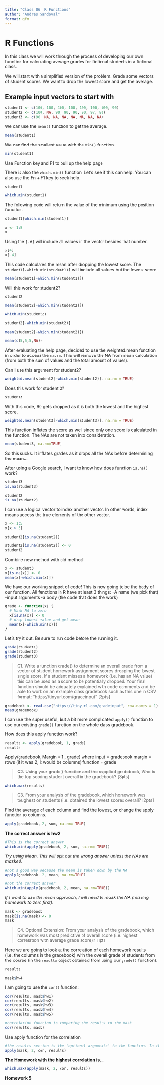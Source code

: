 ```yaml
---
title: "Class 06: R Functions"
author: "Andres Sandoval"
format: gfm
---
```


# R Functions

In this class we will work through the process of developing our own function for calculating average grades for fictional students in a fictional class. 

We will start with a simplified version of the problem. Grade some vectors of student scores. We want to drop the lowest score and get the average. 


## Example input vectors to start with
```r
student1 <- c(100, 100, 100, 100, 100, 100, 100, 90)
student2 <- c(100, NA, 90, 90, 90, 90, 97, 80)
student3 <- c(90, NA, NA, NA, NA, NA, NA, NA)
```

We can use the `mean()` function to get the average. 

```r
mean(student1)
```

We can find the smallest value with the `min()` function

```r
min(student1)
```

Use Function key and F1 to pull up the help page

There is also the `which.min()` function. Let's see if this can help. You can also use the Fn + F1 key to seek help.

```r
student1
```

```r
which.min(student1)
```

The following code will return the value of the minimum using the position function. 
```r
student1[which.min(student1)]
```

```r
x <- 1:5
x
```

Using the `[-#]` will include all values in the vector besides that number.
```r
x[4]
x[-4]
```


This code calculates the mean after dropping the lowest score. The `student1[-which.min(student1)]` will include all values but the lowest score. 
```r
mean(student1[-which.min(student1)])
```


Will this work for student2?
```r
student2
```

```r
mean(student2[-which.min(student2)])
```


```r
which.min(student2)
```

```r
student2[-which.min(student2)]
```

```r
mean(student2[-which.min(student2)])
```

```r
mean(c(5,5,5,NA))
```

After evaluating the help page, decided to use the weighted.mean function in order to access the `na.rm`. This will remove the NA from mean calculation (from both the sum of values and the total amount of values).

Can I use this argument for student2?
```r
weighted.mean(student2[-which.min(student2)], na.rm = TRUE)
```

Does this work for student 3? 
```r
student3
```

With this code, 90 gets dropped as it is both the lowest and the highest score.
```r
weighted.mean(student3[-which.min(student3)], na.rm = TRUE)
```

This function inflates the score as well since only one score is calculated in the function. The NAs are not taken into consideration. 
```r
mean(student3, na.rm=TRUE)
```

So this sucks. It inflates grades as it drops all the NAs before determining the mean...

After using a Google search, I want to know how does function `is.na()` work?

```r
student3
is.na(student3)
```

```r
student2
is.na(student2)
```


I can use a logical vector to index another vector. In other words, index means access the true elements of the other vector. 

```r
x <- 1:5
x[x > 3]
```


```r
student2[is.na(student2)]
```

```r
student2[is.na(student2)] <- 0
student2
```

Combine new method with old method
```r
x <- student3
x[is.na(x)] <- 0
mean(x[-which.min(x)])
```

We have our working snippet of code! This is now going to be the body of our function. 
All functions in R have at least 3 things:
-A name (we pick that)
-input arguments
-a body (the code that does the work)


```r
grade <- function(x) {
  # Mask NA to zero
  x[is.na(x)] <- 0
  # drop lowest value and get mean
  mean(x[-which.min(x)])
}
```

Let's try it out. Be sure to run code before the running it. 
```r
grade(student1)
grade(student2)
grade(student3)
```


> Q1. Write a function grade() to determine an overall grade from a vector of student homework assignment scores dropping the lowest single score. If a student misses a homework (i.e. has an NA value) this can be used as a score to be potentially dropped. Your final function should be adquately explained with code comments and be able to work on an example class gradebook such as this one in CSV format: “https://tinyurl.com/gradeinput” [3pts]


```r
gradebook <- read.csv("https://tinyurl.com/gradeinput", row.names = 1)
head(gradebook)
```

I can use the super useful, but a bit more complicated `apply()` function to use our existing `grade()` function on the whole class gradebook. 

How does this apply function work? 
```r
results <- apply(gradebook, 1, grade)
results
```

Apply(gradebook, Margin = 1 , grade)
where 
input = gradebook 
margin = rows (if it was 2, it would be columns)
function = grade


>Q2. Using your grade() function and the supplied gradebook, Who is the top scoring student overall in the gradebook? [3pts]

```r
which.max(results)
```


>Q3. From your analysis of the gradebook, which homework was toughest on students (i.e. obtained the lowest scores overall? [2pts]

Find the average of each column and find the lowest, or change the apply function to columns.

```r
apply(gradebook, 2, sum, na.rm= TRUE)
```
**The correct answer is hw2.**
```r
#This is the correct answer
which.min(apply(gradebook, 2, sum, na.rm= TRUE))
```



*Try using Mean. This will spit out the wrong answer unless the NAs are masked.* 
```r
#not a good way because the mean is taken down by the NA
apply(gradebook, 2, mean, na.rm=TRUE)
```

```r
#not the correct answer
which.min(apply(gradebook, 2, mean, na.rm=TRUE))
```
*If I want to use the mean approach, I will need to mask the NA (missing homework to zero first):*
```r
mask <- gradebook
mask[is.na(mask)]<- 0
mask
```




>Q4. Optional Extension: From your analysis of the gradebook, which homework was most predictive of overall score (i.e. highest correlation with average grade score)? [1pt]

Here we are going to look at the correlation of each homework results (i.e. the columns in the gradebook) with the overall grade of students from the course (in the `results` object obtained from using our `grade()` function).



```r
results
```

```r
mask$hw4
```


I am going to use the `cor()` function: 
```r
cor(results, mask$hw1)
cor(results, mask$hw2)
cor(results, mask$hw3)
cor(results, mask$hw4)
cor(results, mask$hw5)
```

```r
#correlation function is comparing the results to the mask
cor(results, mask)
```

Use apply function for the correlation
```r
#the results section is the 'optional arguments' to the function. In this case we needed to correlate the mask matrix to the results matrix.
apply(mask, 2, cor, results)
```

**The Homework with the highest correlation is...**
```r
which.max(apply(mask, 2, cor, results))
```
**Homework 5**
